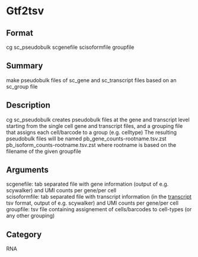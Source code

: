 = Gtf2tsv =

== Format ==
cg sc_pseudobulk scgenefile scisoformfile groupfile

== Summary ==
make pseudobulk files of sc_gene and sc_transcript files based on an sc_group file

== Description ==
cg sc_pseudobulk creates pseudobulk files at the gene and transcript
level starting from the single cell gene and transcript files,
and a grouping file that assigns each cell/barcode to a group (e.g. celltype)
The resulting pseudobulk files will be named pb_gene_counts-rootname.tsv.zst
pb_isoform_counts-rootname.tsv.zst where rootname is based on the filename
of the given groupfile

== Arguments ==
; scgenefile: tab separated file with gene information (output of e.g. scywalker) and UMI counts per gene/per cell
; scisoformfile: tab separated file with transcript information (in the [[transcript]] tsv format, output of e.g. scywalker) and UMI counts per gene/per cell
; groupfile: tsv file containing assignement of cells/barcodes to cell-types (or any other grouping)

== Category ==
RNA
